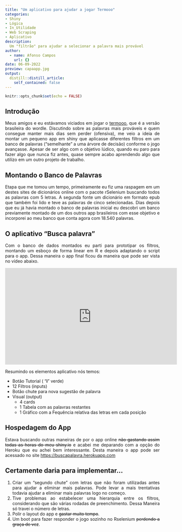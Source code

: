 ```yaml
---
title: "Um aplicativo para ajudar a jogar Termooo"
categories: 
- Shiny
- Lógica
- In_Utilidade
- Web Scraping
- Aplicativo
description: 
  Um "filtrão" para ajudar a selecionar a palavra mais provável
author:
  - name: Afonso Campos
    url: {}
date: 06-09-2022
preview: capaapp.jpg
output:
  distill::distill_article:
    self_contained: false
---
```


<style>
body {
text-align: justify}
</style>


```r
knitr::opts_chunk$set(echo = FALSE)
```

## Introdução 

Meus amigos e eu estávamos  viciados em jogar o [termooo](https://term.ooo/), que é a versão brasileira do wordle. Discutindo sobre as palavras mais prováveis e quem consegue manter mais dias sem perder (ofensiva), me veio a ideia de montar um pequeno app em shiny que aplicasse diferentes filtros em um banco de palavras (“semelhante” a uma árvore de decisão) conforme o jogo avançasse. 
Apesar de ser algo com o objetivo lúdico, quando eu paro para fazer algo que nunca fiz antes, quase sempre acabo aprendendo algo que utilizo em um outro projeto de trabalho. 

## Montando o Banco de Palavras   

Etapa que me tomou um tempo, primeiramente eu fiz uma raspagem em um destes sites de dicionários online com o pacote rSelenium buscando todos as palavras com 5 letras. A segunda fonte um dicionário em formato epub que também foi lido e teve as palavras de cinco selecionadas.
Dias depois que eu já havia montado o banco de palavras inicial eu descobri um banco previamente montado de um dos outros app brasileiros com esse objetivo e incorporei ao meu banco que conta agora com 18.540 palavras. 


## O aplicativo “Busca palavra”

Com o banco de dados montados eu parti para prototipar os filtros, montando um esboço de forma linear em R e depois adaptando o script para o app. Dessa maneira o app final ficou da maneira que pode ser vista no vídeo abaixo. 

<iframe width="560" height="315" src="https://www.youtube.com/embed/qdMFbNXyyss" frameborder="0" allowfullscreen></iframe>

Resumindo os elementos aplicativo nós temos: 

- Botão Tutorial ( "**i**" verde)
- 12 Filtros (inputs)
- Botão chute para nova sugestão de palavra
- Visual (output) 
  - 4 cards
  - 1 Tabela com as palavras restantes 
  - 1 Gráfico com a Fequência relativa das letras em cada posição

  
## Hospedagem do App 

Estava buscando outras maneiras de por o app online ~~não gastando assim todas as horas do meu shiny.io~~ e acabei me deparando com a opção do Heroku que eu achei bem interessante. Desta maneira o app pode ser acessado no site <https://buscapalavra.herokuapp.com> 

## Certamente daria para implementar...
1. Criar um "segundo chute" com letras que não foram utilizadas antes para ajudar a eliminar mais palavras. Pode levar a mais trentativas todavia ajudar a eliminar mais palavras logo no começo.
2. Tive problemas ao estabelecer uma hierarquia entre os filtros, considerando que são várias rodadas de preenchimento. Dessa Maneira só travei o número de letras.
3.  Polir o layout do app e ~~gastar muito tempo~~.
4.  Um boot para fazer responder o jogo sozinho no Rselenium  ~~perdendo a graça de vez~~.
 